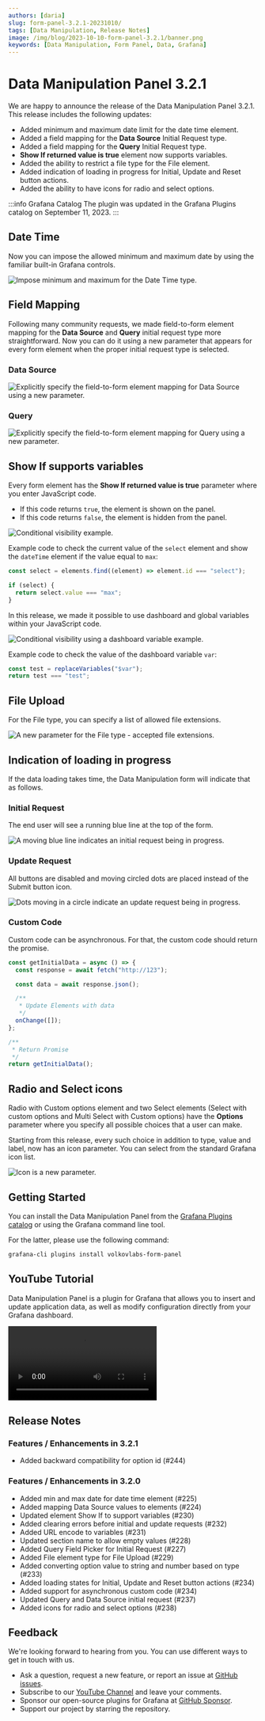 ```yaml
---
authors: [daria]
slug: form-panel-3.2.1-20231010/
tags: [Data Manipulation, Release Notes]
image: /img/blog/2023-10-10-form-panel-3.2.1/banner.png
keywords: [Data Manipulation, Form Panel, Data, Grafana]
---
```



# Data Manipulation Panel 3.2.1

We are happy to announce the release of the Data Manipulation Panel 3.2.1. This release includes the following updates:

- Added minimum and maximum date limit for the date time element.
- Added a field mapping for the <b>Data Source</b> Initial Request type.
- Added a field mapping for the <b>Query</b> Initial Request type.
- <b>Show If returned value is true</b> element now supports variables.
- Added the ability to restrict a file type for the File element.
- Added indication of loading in progress for Initial, Update and Reset button actions.
- Added the ability to have icons for radio and select options.

:::info Grafana Catalog
The plugin was updated in the Grafana Plugins catalog on September 11, 2023.
:::

<Shorts
  src="https://www.youtube.com/embed/pBaKNTCjIVg"
  title="Data Manipulation Panel 3.2.1 for Grafana."
/>

## Date Time

Now you can impose the allowed minimum and maximum date by using the familiar built-in Grafana controls.

<Image
  title="Impose minimum and maximum for the Date Time type."
  src="/img/blog/2023-10-10-form-panel-3.2.1/min-max.png"
/>

## Field Mapping

Following many community requests, we made field-to-form element mapping for the <b>Data Source</b> and <b>Query</b> initial request type more straightforward. Now you can do it using a new parameter that appears for every form element when the proper initial request type is selected.

### Data Source

<Image
  title="Explicitly specify the field-to-form element mapping for Data Source using a new parameter."
  src="/img/blog/2023-10-10-form-panel-3.2.1/field-name-ds.png"
/>

### Query

<Image
  title="Explicitly specify the field-to-form element mapping for Query using a new parameter."
  src="/img/blog/2023-10-10-form-panel-3.2.1/field-name-query.png"
/>

## Show If supports variables

Every form element has the <b>Show If returned value is true</b> parameter where you enter JavaScript code.

- If this code returns `true`, the element is shown on the panel.
- If this code returns `false`, the element is hidden from the panel.

<Image
  title="Conditional visibility example."
  src="/img/blog/2023-10-10-form-panel-3.2.1/select.png"
/>

Example code to check the current value of the `select` element and show the `dateTime` element if the value equal to `max`:

```js
const select = elements.find((element) => element.id === "select");

if (select) {
  return select.value === "max";
}
```

In this release, we made it possible to use dashboard and global variables within your JavaScript code.

<Image
  title="Conditional visibility using a dashboard variable example."
  src="/img/blog/2023-10-10-form-panel-3.2.1/var.png"
/>

Example code to check the value of the dashboard variable `var`:

```js
const test = replaceVariables("$var");
return test === "test";
```

## File Upload

For the File type, you can specify a list of allowed file extensions.

<Image
  title="A new parameter for the File type - accepted file extensions."
  src="/img/blog/2023-10-10-form-panel-3.2.1/accepted.png"
/>

## Indication of loading in progress

If the data loading takes time, the Data Manipulation form will indicate that as follows.

### Initial Request

The end user will see a running blue line at the top of the form.

<Image
  title="A moving blue line indicates an initial request being in progress."
  src="/img/blog/2023-10-10-form-panel-3.2.1/status-initial.png"
/>

### Update Request

All buttons are disabled and moving circled dots are placed instead of the Submit button icon.

<Image
  title="Dots moving in a circle indicate an update request being in progress."
  src="/img/blog/2023-10-10-form-panel-3.2.1/status-update.png"
/>

### Custom Code

Custom code can be asynchronous. For that, the custom code should return the promise.

```js
const getInitialData = async () => {
  const response = await fetch("http://123");

  const data = await response.json();

  /**
   * Update Elements with data
   */
  onChange([]);
};

/**
 * Return Promise
 */
return getInitialData();
```

## Radio and Select icons

Radio with Custom options element and two Select elements (Select with custom options and Multi Select with Custom options) have the <b>Options</b> parameter where you specify all possible choices that a user can make.

Starting from this release, every such choice in addition to type, value and label, now has an icon parameter. You can select from the standard Grafana icon list.

<Image
  title="Icon is a new parameter."
  src="/img/blog/2023-10-10-form-panel-3.2.1/icons.png"
/>

## Getting Started

You can install the Data Manipulation Panel from the [Grafana Plugins catalog](https://grafana.com/grafana/plugins/volkovlabs-form-panel/) or using the Grafana command line tool.

For the latter, please use the following command:

```bash
grafana-cli plugins install volkovlabs-form-panel
```

## YouTube Tutorial

Data Manipulation Panel is a plugin for Grafana that allows you to insert and update application data, as well as modify configuration directly from your Grafana dashboard.

<Video
  src="https://www.youtube.com/embed/hVy9NfFiI5U"
  title="Use REST API, Data Source, and Queries to manipulate your data."
/>

## Release Notes

### Features / Enhancements in 3.2.1

- Added backward compatibility for option id (#244)

### Features / Enhancements in 3.2.0

- Added min and max date for date time element (#225)
- Added mapping Data Source values to elements (#224)
- Updated element Show If to support variables (#230)
- Added clearing errors before initial and update requests (#232)
- Added URL encode to variables (#231)
- Updated section name to allow empty values (#228)
- Added Query Field Picker for Initial Request (#227)
- Added File element type for File Upload (#229)
- Added converting option value to string and number based on type (#233)
- Added loading states for Initial, Update and Reset button actions (#234)
- Added support for asynchronous custom code (#234)
- Updated Query and Data Source initial request (#237)
- Added icons for radio and select options (#238)

## Feedback

We're looking forward to hearing from you. You can use different ways to get in touch with us.

- Ask a question, request a new feature, or report an issue at [GitHub issues](https://github.com/volkovlabs/volkovlabs-form-panel/issues).
- Subscribe to our [YouTube Channel](https://www.youtube.com/@volkovlabs) and leave your comments.
- Sponsor our open-source plugins for Grafana at [GitHub Sponsor](https://github.com/sponsors/VolkovLabs).
- Support our project by starring the repository.
